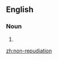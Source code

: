 ==English==

===Noun===
{{en-noun}}

# {{alternative spelling of|nonrepudiation}}

[[zh:non-repudiation]]